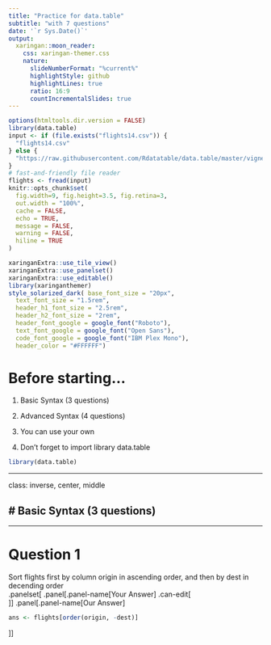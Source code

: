 ```yaml
---
title: "Practice for data.table"
subtitle: "with 7 questions"  
date: '`r Sys.Date()`'
output:
  xaringan::moon_reader:
    css: xaringan-themer.css
    nature:
      slideNumberFormat: "%current%"
      highlightStyle: github
      highlightLines: true
      ratio: 16:9
      countIncrementalSlides: true
---
```


```r
options(htmltools.dir.version = FALSE)
library(data.table)
input <- if (file.exists("flights14.csv")) {
  "flights14.csv"
} else {
  "https://raw.githubusercontent.com/Rdatatable/data.table/master/vignettes/flights14.csv"
}
# fast-and-friendly file reader 
flights <- fread(input)
knitr::opts_chunk$set(
  fig.width=9, fig.height=3.5, fig.retina=3,
  out.width = "100%",
  cache = FALSE,
  echo = TRUE,
  message = FALSE, 
  warning = FALSE,
  hiline = TRUE
)
```

```r
xaringanExtra::use_tile_view()
xaringanExtra::use_panelset()
xaringanExtra::use_editable()
library(xaringanthemer)
style_solarized_dark( base_font_size = "20px",
  text_font_size = "1.5rem",
  header_h1_font_size = "2.5rem",
  header_h2_font_size = "2rem",
  header_font_google = google_font("Roboto"),
  text_font_google = google_font("Open Sans"),
  code_font_google = google_font("IBM Plex Mono"),
  header_color = "#FFFFFF")
```

# Before starting...

1. Basic Syntax (3 questions)

2. Advanced Syntax (4 questions)

3. You can use your own  

4. Don't forget to import library data.table
```r
library(data.table)
```

---

class: inverse, center, middle

# Basic Syntax (3 questions)
----
---

# Question 1

Sort flights first by column origin in ascending order, and then by dest in decending order  
.panelset[
.panel[.panel-name[Your Answer]
.can-edit[  
]]
.panel[.panel-name[Our Answer]
```r
ans <- flights[order(origin, -dest)]
```

]]





